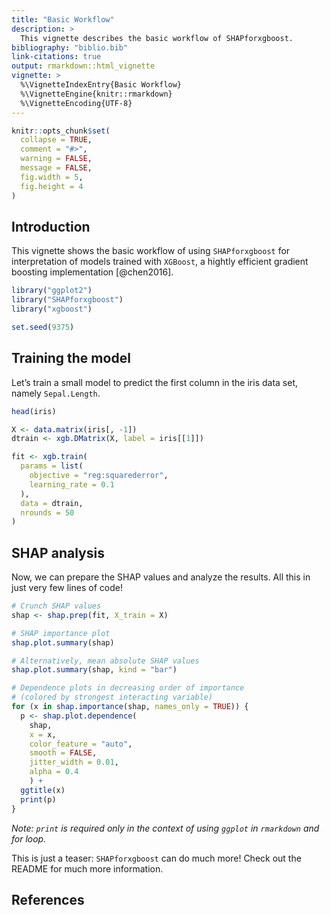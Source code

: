 ```yaml
---
title: "Basic Workflow"
description: >
  This vignette describes the basic workflow of SHAPforxgboost.
bibliography: "biblio.bib"
link-citations: true
output: rmarkdown::html_vignette
vignette: >
  %\VignetteIndexEntry{Basic Workflow}
  %\VignetteEngine{knitr::rmarkdown}
  %\VignetteEncoding{UTF-8}
---
```


```r
knitr::opts_chunk$set(
  collapse = TRUE,
  comment = "#>",
  warning = FALSE,
  message = FALSE,
  fig.width = 5,
  fig.height = 4
)
```

## Introduction

This vignette shows the basic workflow of using `SHAPforxgboost` for interpretation of models trained with `XGBoost`, a hightly efficient gradient boosting implementation [@chen2016].

```r
library("ggplot2")
library("SHAPforxgboost")
library("xgboost")

set.seed(9375)
```

## Training the model

Let's train a small model to predict the first column in the iris data set, namely `Sepal.Length`.

```r
head(iris)

X <- data.matrix(iris[, -1])
dtrain <- xgb.DMatrix(X, label = iris[[1]])

fit <- xgb.train(
  params = list(
    objective = "reg:squarederror",
    learning_rate = 0.1
  ), 
  data = dtrain,
  nrounds = 50
)

```

## SHAP analysis

Now, we can prepare the SHAP values and analyze the results. All this in just very few lines of code!

```r
# Crunch SHAP values
shap <- shap.prep(fit, X_train = X)

# SHAP importance plot
shap.plot.summary(shap)

# Alternatively, mean absolute SHAP values
shap.plot.summary(shap, kind = "bar")

# Dependence plots in decreasing order of importance
# (colored by strongest interacting variable)
for (x in shap.importance(shap, names_only = TRUE)) {
  p <- shap.plot.dependence(
    shap, 
    x = x, 
    color_feature = "auto", 
    smooth = FALSE, 
    jitter_width = 0.01, 
    alpha = 0.4
    ) +
  ggtitle(x)
  print(p)
}

```

*Note: `print` is required only in the context of using `ggplot` in `rmarkdown` and for loop.*

This is just a teaser: `SHAPforxgboost` can do much more! Check out the README for much more information.

## References

